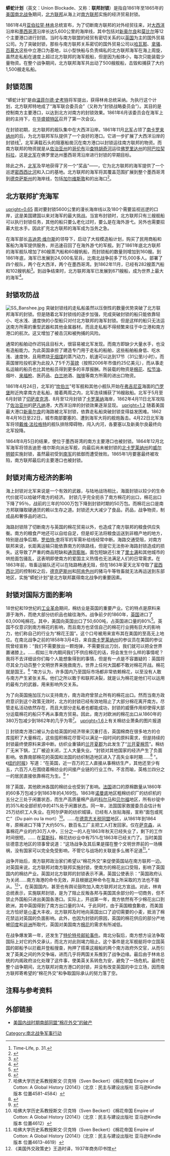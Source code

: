 
{{Infobox military conflict
|conflict    = 蟒蛇计划
|image       = Scott-anaconda.jpg
|image_size  = 300px
|partof      = [[美国南北战争|美国南北战争]]
|date        = 1861–1865
|place       = [[大西洋|大西洋]]、[[墨西哥湾|墨西哥湾]]
|result      = 北方联邦获胜
|combatant1  = {{flagicon|USA|1861}} [[联邦_(美国南北战争)|北方联邦]]
|combatant2  = {{flagdeco|CSA|1861}} [[美利堅聯盟國|南方联邦]]
|commander1  = {{flagdeco|USA|1861}} [[亚伯拉罕·林肯|亚伯拉罕·林肯]] <br> {{flagdeco|USA|1861}} [[吉迪恩·韦尔斯|吉迪恩·维尔斯]]
|commander2  = {{flagdeco|CSA|1861}} [[杰斐逊·戴维斯|杰斐逊·戴维斯]] <br> {{flagdeco|CSA|1861}} {{link-en|斯蒂芬·马洛里|Stephen Mallory}}
|campaignbox = {{Campaignbox American Civil War}}
}}
'''蟒蛇计划'''（英文：Union Blockade、又称：'''联邦封锁'''）是指自1861年至1865年的[[美国|美国]][[南北战争|南北战争]]期间，[[联邦_(美国南北战争)|北方联邦]]从海上对[[美利堅聯盟國|南方联邦]]实施的经济贸易封锁。

1861年4月[[亚伯拉罕·林肯|亚伯拉罕·林肯]]总统宣布，为了切断南方联邦的对外经贸往来，对[[大西洋|大西洋]]沿岸和[[墨西哥湾|墨西哥湾]]沿岸长达5,600公里的海岸线，其中包括对[[新奥尔良|新奥尔良]]和[[莫比尔_(阿拉巴马州)|莫比尔]]等12个主要港口进行封锁。当时与南方联盟的经贸有密切关系的以[[英国|英国]]为主的国外贸易公司。为了突破封锁，那些与南方联邦关系密切的国外贸易公司以[[哈瓦那|哈瓦那]]、[[拿骚_(巴哈马)|拿骚]]、[[百慕大|百慕大]]这些中立港口为基地，以小型快船与负责缉私的北方联邦海军在海上周旋，虽然走私船在速度上超过北方联邦的海军舰船，但是因为船体小，每次只能装载少量物资。在整个战争期间，北方联邦海军共出动了500艘舰船，击毁和捕获了大约1,500艘走私船。

==封锁范围==
{{multiple image|caption_align=center|header_align=center
 | border = infobox
 | total_width = 330
 | align = right
 | image_gap = 2.5
 | image1 = Abraham Lincoln O-77 matte collodion print.jpg
 | alt1 = 
 | image2 = Jefferson Davis 20210502.jpg
 | alt2 = 
 | footer = 美利坚合众国总统[[亚伯拉罕·林肯|亚伯拉罕·林肯]]（左）、美利坚联盟国总统[[杰斐逊·戴维斯|杰斐逊·戴维斯]]（右）
}}
“蟒蛇计划”是由[[温菲尔德·史考特|温菲尔德·史考特]]将军提出，获得林肯总统采纳。为执行这个计划，北方联邦特地成了“海军联合委员会”（又称为“封锁战略委员会”）。其目的是控制南方主要港口，以达到北方对南方的封锁效果。1861年6月该委员会在海军上尉{{link-en|塞缪尔·弗朗西斯·杜邦|Samuel Francis Du Pont}}的主持下，在[[华盛顿特区|华盛顿特区]]召开了第一次会议。

在封锁初期，北方联邦的舰队集中在大西洋沿岸。1861年11月[[北军|北军]]占领了[[南卡罗来纳州|南卡罗来纳州]]的{{link-en|皇家之声港|Port Royal Sound}}后，为北方联邦军队提供了一个良好的港口。它进一步扩展了大西洋沿岸的封锁线<ref>Time-Life, p. 31.</ref>，北军满载石头的阻塞船凿沉在南方港口以封锁运往南方联邦的物资。而南方联邦的物资就是从[[佐治亚州|佐治亚州]]的[[哥伦布_(佐治亚州)|哥伦布]]沿[[查特胡奇河|查特胡奇河]]运往[[佛罗里达州|佛罗里达州]]的[[阿巴拉契科拉_(佛罗里达州)|阿巴拉契科拉]]，这是[[北军|北军]]在佛罗里达州墨西哥湾沿岸进行封锁的早期目标。

除此之外，[[北军|北军]]及早地获得了另一个“奖品”——{{link-en|船岛（密西西比）|Ship Island (Mississippi)}}，它为北方联邦的海军提供了一个巡逻[[密西西比河|密西西比河]]和{{link-en|莫比尔湾|Mobile Bay}}入口的基地。北方联邦的海军将其覆盖范围扩展到整个墨西哥湾到[[德克萨斯州|德克萨斯州]]的海岸线，包括[[加爾維斯敦_(德克薩斯州)|加尔维斯敦]]和{{link-en|萨宾帕斯|Sabine Pass}}的出海口<ref>{{Cite web |url=http://users.ev1.net/~gpmoran/CSATX5.htm |title=U.S Naval Blockade |access-date=2001-09-14 |archive-date=2001-09-14 |archive-url=https://web.archive.org/web/20010914092344/http://users.ev1.net/~gpmoran/CSATX5.htm |dead-url=yes }}</ref>。

==北方联邦扩充海军==
[[File:Gideon_Welles_cph.3b20114.jpg|upright=0.65]]
面对要封锁5600公里的漫长海岸线以及180个需要监视巡逻的口岸，这是美国建国以来对海军的最大挑战。当宣布封锁时，北方联邦只有三艘舰船可以执行封锁任务，其他的船只要么老化过时，要么是在海外游弋。另外也需要招募大批水手。因此扩充北方联邦的海军成为当务之急。

在海军部长[[吉迪恩·韦尔斯|吉迪恩·维尔斯]]的领导下，启动了大规模造船计划，购买了民用商船和客船为海军提供服务，并迅速召回了在海外游弋的军舰。到了1861年底北方联邦的海军舰队增加了80艘蒸汽船和60艘帆船，而封锁船的数量则增加到160艘。到1861年底，海军已发展到24,000名官兵，比南北战争前多了15,000多人。部署了四个舰队，两个在大西洋，两个在墨西哥湾。到1862年11月，已经有282艘蒸汽船和102艘帆船<ref>{{cite book|title=Appletons' annual cyclopaedia and register of important events of the year: 1862|year=1863|publisher=D. Appleton & Company|location=New York|page=604|url=https://archive.org/stream/1862appletonsan02newyuoft#page/n611/mode/1up}}</ref>。到战争结束时，北方联邦海军已发展到671艘船，成为世界上最大的海军<ref>{{cite web|url=http://www.nps.gov/nr/travel/maritime/navy.htm|title=U.S. Navy, Maritime History of Massachusetts--A National Register of Historic Places Travel Itinerary|work=nps.gov|access-date=31 October 2015|archive-date=2021-04-24|archive-url=https://web.archive.org/web/20210424050955/https://www.nps.gov/nr/travel/maritime/navy.htm|dead-url=no}}</ref>。

==封锁攻防战==
[[File:SS_Banshee.jpg|thumb]]
突破封锁线的走私船虽然以压倒性的数量优势突破了北方联邦海军的封锁。但是随着北军封锁线的逐步加强，完成突破封锁的船只能依靠轻小、吃水浅、速度快的小型船只对付北方联邦的海军封锁。但是这样的船只无法运送南方所需的重型武器和其他金属器材。而且走私船不得频繁来往于中立港和南方港口的航次。这又增加了被击沉和被拘捕的风险。

通常的船舶动作迟钝且目标大，很容易被北军发现。而南方即缺少大量水手，也没有造船能力。为此英国承担了建造专门用于走私的船舶，这些船舶船身低、吃水浅、速度快，且用燃烧[[无烟煤|无烟煤]]的蒸汽动力，航速可以达到17节（31公里/小时）。而英国冒险投机家为此投入了5千万[[英镑|英镑]]（按照2006年市值约25亿美元），而从事走私运输的船员也比其他船员得到更多的丰厚报酬。所装载的物资是[[棉花|棉花]]、[[松节油|松节油]]、烟叶、[[来福枪|来福枪]]、医药品、[[白兰地|白兰地]]酒、[[咖啡|咖啡]]等南方所需的进出口物资。

1861年4月24日，北军的“[[坎伯兰|坎伯兰]]”号军舰和其他小舰队开始在[[弗吉尼亚|弗吉尼亚]]海面的[[门罗堡|门罗堡]]附近拘拿南方走私船，接着两周之内，北军连续捕获了16艘敌船。北军于5月至6月封锁了[[切萨皮克湾|切萨皮克湾]]、8月至12月封锁了[[卡罗莱纳|卡罗莱纳]]海岸，1862年4月11日北军攻陷了[[佐治亚州|佐治亚州]]的[[萨凡纳|萨凡纳]]港，大西洋沿岸的封锁效果逐渐显现。
[[File:Bataille_de_la_baie_de_Mobile_par_Louis_Prang_(1824-1909).jpg|upright=1.2]]
随着美国最大港口[[新奥尔良|新奥尔良]]的海路被北军封锁，依靠走私船突破封锁变得益发困难。1862年4月16日至22日，城市南部要塞的{{link-en|杰克逊堡（路易斯安那州）|Fort Jackson, Louisiana}}、{{link-en|菲利普堡|Fort St. Philip}}遭到{{link-en|戴维·迪克森·波特|David Dixon Porter}}海军大将的舰炮轰击。4月22日北军海军将领[[戴维·法拉格特|戴维·法拉格特]]的舰队排除障碍物，闯入内河，各要塞以及新奥尔良最终向北军投降。

1864年8月5日{{link-en|莫比尔湾战役|Battle of Mobile Bay}}的结果，使位于墨西哥湾的南方主要港口也被封锁。1864年12月北军海军将领吉迪恩·维尔斯向{{link-en|费希尔堡|Fort Fisher}}派出军舰，向最后尚未被封锁的[[北卡罗莱纳州|北卡罗莱纳州]]的[[威尔明顿_(北卡罗来纳州)|威尔明顿]]实施封锁，虽然最初受到[[南军|南军]]的抵御而遭受挫败。1865年1月要塞最终被攻陷，南方联邦最后的主要港口也被封锁。

==封锁对南方经济的影响==
海上封锁对北军来说是一个有效的武器，与陆地战场相比，海面封锁以较少的生命代价就可以给破坏南方的经济。
封锁几乎完全扼杀了南方棉花的出口，棉花出口下降了95％，战前的三年的1000万包下降到封锁时期的50万包。而棉花出口是南方邦联赚取硬通货的赖以生存之道。封锁还大大减少了食品，药品，战争物资，制成品和奢侈品的进口。

海路封锁除了切断南方与英国的棉花贸易以外，也造成了南方联邦的粮食供应失衡。南方的粮食产地还可以自给自足，但是却无法将粮食运送到非粮产地的地方，特别是战争后期，[[罗伯特·李|罗伯特·李]]将军的军需补给线经常中断。海路交通受阻，对南方联邦来说，长距离运输只能依靠南方的铁路线，但是它无法弥补海路封锁造成的损失。这导致了严重的商品短缺和[[通货膨胀|通货膨胀]]。面包短缺还引发了[[里士满_(弗吉尼亚州)|里士满]]和其他城市的哄抢面包骚乱，这表明即使南方的爱国主义热情也无法满足人们的日常需求。在1863年前，牲畜运输队还可以在陆路畅通无阻，但在1863年夏天北军夺取了[[密西西比河|密西西比河]]的控制权之后，[[德克萨斯州|德克萨斯州]]和[[阿肯色州|阿肯色州]]的猪马牛等牲畜就无法再运送到东部地区，实施“蟒蛇计划”是北方联邦赢得南北战争的重要因素。

==封锁对国际方面的影响==
18世纪和19世纪的[[工业革命|工业革命]]期间，棉纺业是英国的重要产业。它的特点是原料来源于海外，而绝大部分纺织品也输往海外。战争前夕的1860年，[[英国|英国]]进口了63,000吨棉花。其中，美国向英国出口了50,600吨，占英国进口量的80%<ref>{{cite web|title=England and the Cotton Supply|url=https://www.nytimes.com/1861/06/01/news/england-and-the-cotton-supply.html|website=New York Times, June 1, 1861|access-date=October 13, 2016|archive-date=2017-09-07|archive-url=https://web.archive.org/web/20170907222235/http://www.nytimes.com/1861/06/01/news/england-and-the-cotton-supply.html|dead-url=no}}</ref>。英国不仅意识到南方棉花的影响，而且南方也坚信自己的棉花行业拥有巨大的影响力，他们称自己的行业为“棉花王国”。这个口号被用来宣布其在美国的至高无上地位。在南北战争之前的1858年3月4日，来自[[南卡罗莱纳州|南卡罗莱纳州]]的参议员{{link-en|詹姆斯·亨利·哈蒙德|James Henry Hammond}}在美国的参议院曾经宣称：“我们不需要放出一颗炮弹，不需要拔出刀剑，我们就可以把全世界置诸膝上。……假如三年内期间我们不供应棉花的话，将会发生什么样的事情呢？我将不去详细谈你们每个人能想象得到的事情，但是有一点是不容置疑的：英国将尽其全力动员整个文明世界来挽救南方。世界上任何大国都不敢对棉花开战。棉花就是国王。<ref name="Underwood2008">{{cite book|last=Underwood|first=Rodman L. |title=Waters of Discord: The Union Blockade of Texas During the Civil War|url=https://books.google.com/books?id=QxywnKkZSlYC&pg=PA103|date=18 March 2008|publisher=McFarland|isbn=978-0-7864-3776-4|page=103}}</ref> ”南方认为，许多国内乃至国际市场都非常依赖棉花，以至没有人敢与南方产生紧张关系。他们之所以敢于和联邦决裂，就是认为棉花是他们可以运用的最有力的武器，用来影响外交关系。

为了向英国施加压力以支持南方，南方政府曾禁止所有的棉花出口。然而当南方政府意识到这个政策无效时，北方的封锁已经有效地阻止了大部分棉花离开南方。尽管走私活动依然存在，而且大部分走私者也都能成功，封锁的威慑作用却使得大部分运载棉花的船只不再从事南方贸易。因此，南方对欧洲的棉花出口从1860年的380万包减少到1862年的几乎为零<ref>哈佛大学历史系教授斯文·贝克特（Sven Beckert）《棉花帝国 Empire of Cotton: A Global History (2014)》（北京：民主与建设出版社 亚马逊Kindle版本 位置4581-4584）</ref>。
[[File:Cotton_famine_202105.jpg|upright=1.6]]上有关棉纺业萧条的图片报道</center>]]
封锁南方港口被认为会给英国的经济带来沉重打击，英国棉商在很多地方的仓库囤积了大量棉花，这些囤积棉花尽管可以满足一段时间的原料需求，但是持续的封锁最终使原料来源中断。纺织业重镇的[[兰开夏郡|兰开夏郡]]为此发生了“[[兰开夏棉荒|兰开夏棉荒]]”。棉纺厂无米下锅，工厂被迫关闭，工人大量失业。“封锁对其他国家的经济产生了负面影响。依靠南部棉花的英国和法国的纺织制造地区进入了高失业率时期……<ref>{{cite web|last1="." . . .|title=Milestones: 1861–1865|publisher=Office of the Historian|url=https://history.state.gov/milestones/1861-1865/blockade|website=U.S. Department of State|access-date=October 13, 2016|archive-date=2017-05-09|archive-url=https://web.archive.org/web/20170509020005/https://history.state.gov/milestones/1861-1865/blockade|dead-url=no}}</ref> ”。《[[纽约时报|纽约时报]]》写道：“在英国，近一百万的工人直接从事棉纺生产，其他还至少有五，六百万人在围绕着棉纺业的间接产业链的行业工作。不言而喻，英格兰四分之一的居民直接依靠棉花为生。<ref>{{cite web|title=England and the Cotton Supplu|url=https://www.nytimes.com/1861/06/01/news/england-and-the-cotton-supply.html|website=The New York Times|date=June 1, 1861|access-date=October 13, 2016|archive-date=2017-09-07|archive-url=https://web.archive.org/web/20170907222235/http://www.nytimes.com/1861/06/01/news/england-and-the-cotton-supply.html|dead-url=no}}</ref> ”

除了英国，其他欧洲各国的棉纺业也受到了影响。[[法国|法国]]进口的原棉数量从1860年的60多万包减少到1863年的4,169包。1863年[[诺曼底|诺曼底]]地区粗棉纺织厂的纺织机的五分之三处于闲置状态，而生产高质量棉产品的[[科尔马|科尔马]]和[[贝尔福|贝尔福]]地区，所有纱锭中的35%和全部织机中的41%处于闲置状态。同一年，法国国家救援委员会估计有25万纺织工人失业。在阿尔萨斯的纺织城镇，已经有人张贴海报，宣称“面包或死亡”（Du pain ou la mort）<ref>哈佛大学历史系教授斯文·贝克特（Sven Beckert）《棉花帝国 Empire of Cotton: A Global History (2014)》（北京：民主与建设出版社 亚马逊Kindle版本 位置4612）</ref>。……在[[德意志关税同盟|德意志关税同盟]]地区，从1861年到1864年，原棉进口下降了大约50%，数百名工厂主把工人打发回家。仅在[[萨克森|萨克森]]，从事棉花产业的约30万人中，三分之一的人在1863年秋天已经失业了，剩下的工作时间很短。…… 在[[莫斯科|莫斯科]]，棉花纺纱业中有75%在1863年已经关门了。当时美国驻德意志地区的领事曾说道：“这场战争及其后果是摆在整个文明世界前的一场横祸，没有国家可以完全免受影响，不管它与战场的关联是多么微不足道<ref>哈佛大学历史系教授斯文·贝克特（Sven Beckert）《棉花帝国 Empire of Cotton: A Global History (2014)》（北京：民主与建设出版社 亚马逊Kindle版本 位置4613-4619）</ref>。”

战争开始后，南方联邦政治家们希望以“棉花外交”来促使英国站在南方联邦一边。对英国来说，北方联邦对南方联邦实施封锁，使南方的棉花出口受阻，影响了英国国内的棉纺产业。英国对北方联邦的封锁表示不满，英国公使{{link-en|理查德·莱昂斯|Richard Lyons, 1st Viscount Lyons}}表示：“英国政府认为关闭……南方海港的命令无效，并且根据这种命令在海上所采取的方法也不服从。<ref>《美国外交政策史》王造时译，1937年商务印书馆</ref>”。在英国国内，甚至也有舆论鼓吹加入南方联邦对北方宣战。对此，林肯总统表示，实施联邦封锁，是为了阻止反叛各邦与美国其余部分的一切商务，但不禁止外国船只进出美国各港口。实际上，开战第一年，南方依然有不少棉花出口到欧洲，其中英国得到了南方出口量的3/4。于此同时，由于英国粮食歉收，而美国北方恰好是[[小麦|小麦]]大丰收，北方联邦及时地向英国出口了迫切需要的小麦，抵消了棉花禁运对英国的负面影响。此外，也因为封锁的原因，英国的棉花供应的部分产地被[[印度|印度]]和[[非洲|非洲]]所取代，英国对美国南方[[棉花|棉花]]的需求有所减低。

在战争爆发第一年，还发生了[[特伦特号邮轮事件|特伦特号邮轮事件]]。南北分裂后，南方想方设法争取国际上对它的外交承认，而北方对此则竭力阻止。这个事件是北军舰艇将中立国英国的邮船予以拦截并登船搜查，拘押了搭乘这艘船的两个南方政府外交官，从而引发了英美之间的外交争端，进而几乎将两国关系推到了战争边缘。最后由于林肯总统的内阁政府淡化处理了这件事，使美英关系转危为安，避免了一场危机。最终在整个战争期间，北方联邦对南方港口的封锁，并没有改变英国的中立立场，因而南方联邦寄希望的“棉花外交”和争取国际承认的努力落了空。

==注释与参考资料==
{{reflist}}

==外部链接==
*[https://www.ixueshu.com/document/4d2c3204ec195da2412e8646a12d4879318947a18e7f9386.html 美国内战时期南部同盟“棉花外交”的破产]
{{南北战争|collapsed}}
[[Category:南北战争军事行动|Category:南北战争军事行动]]